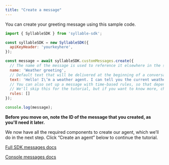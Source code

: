 ```yaml
---
title: "Create a message"
---
```


You can create your greeting message using this sample code.

```javascript
import { SyllableSDK } from 'syllable-sdk';

const syllableSDK = new SyllableSDK({
  apiKeyHeader: 'yourkeyhere',
});

const message = await syllableSDK.customMessages.create({
  // The name of the message is used to reference it elsewhere in the system, so you should pick something that’s easily identifiable.
  name: 'Weather greeting',
  // Default text that will be delivered at the beginning of a conversation with an agent using this message.
  text: 'Hello! I\’m a weather agent. I can tell you the current weather in any city, or answer general questions about weather. What would you like to know?',
  // You can also set up a message with time-based rules, so that depending on the timestamp at which the conversation begins, an agent can deliver a different message.
  // We'll skip this for the tutorial, but if you want to know more, check out the docs linked below.
  rules: []
});

console.log(message);
```

**Before you move on, note the ID of the message that you created, as you'll need it later.**

We now have all the required components to create our agent, which we’ll do in the next step. Click “Create an agent” below to continue the tutorial.

[Full SDK messages docs](/sdk-docs/CustomMessages)

[Console messages docs](/Resources/Messages)